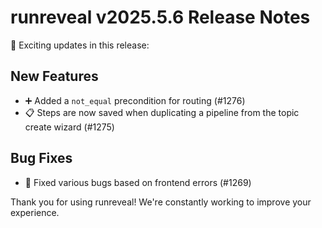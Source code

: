 # runreveal v2025.5.6 Release Notes

🚀 Exciting updates in this release:

## New Features
- ➕ Added a `not_equal` precondition for routing (#1276)
- 📋 Steps are now saved when duplicating a pipeline from the topic create wizard (#1275)

## Bug Fixes
- 🐛 Fixed various bugs based on frontend errors (#1269)

Thank you for using runreveal! We're constantly working to improve your experience.
